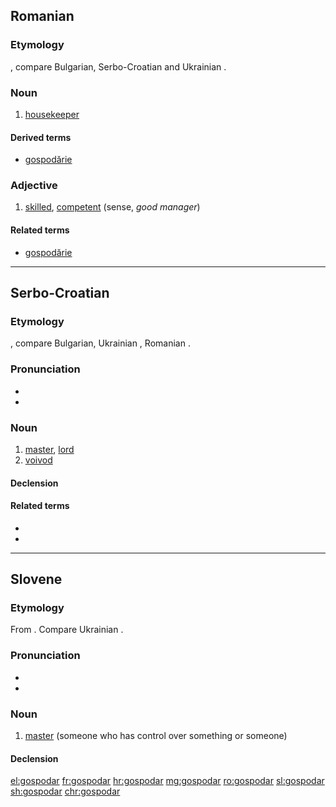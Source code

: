 ==Romanian==

===Etymology===
{{etyl|sla-pro|ro}}, compare Bulgarian, Serbo-Croatian and Ukrainian {{term|господар|lang=uk}}.

===Noun===
{{ro-noun}}

# [[housekeeper]]

====Derived terms====
* [[gospodărie]]

===Adjective===
{{ro-adj}}

# [[#English|skilled]], [[#English|competent]] (sense, ''good manager'')

====Related terms====
* [[gospodărie]] {{g|f}}

----

==Serbo-Croatian==

===Etymology===
{{etyl|sla-pro|sh}}, compare Bulgarian, Ukrainian {{term|господар|lang=uk}}, Romanian {{term|gospodar|lang=ro}}.

===Pronunciation===
* {{IPA|/ɡospǒdaːr/|lang=sh}}
* {{hyphenation|gos|po|dar|lang=sh}}

===Noun===
{{sh-noun|g=m|head=gospòdār|r|господар|госпо̀да̄р}}

# [[master]], [[lord]]
# [[voivod]]

====Declension====
{{sh-decl-noun
|gospodar|gospodari
|gospodára|gospodara
|gospodaru|gospodarima
|gospodara|gospodare
|gospodaru|gospodari
|gospodaru|gospodarima
|gospodarom|gospodarima
}}

====Related terms====
* {{l|sh|gospodàrica}}
* {{l|sh|gospodáriti}}

----

==Slovene==

===Etymology===
From {{etyl|sla-pro|sl}}. Compare Ukrainian {{term|господар|lang=uk}}.

===Pronunciation===
* {{IPA|lang=sl|/ɡɔspɔˈdàːr/}}
* {{sl-tonal|gospodár}}

===Noun===
{{sl-noun|gospodár|m-an|gospodárja|gospodárji}}

# [[master]] (someone who has control over something or someone)

====Declension====
{{sl-decl-noun-m|gospodár|gospodárj|a=1}}

[[el:gospodar]]
[[fr:gospodar]]
[[hr:gospodar]]
[[mg:gospodar]]
[[ro:gospodar]]
[[sl:gospodar]]
[[sh:gospodar]]
[[chr:gospodar]]